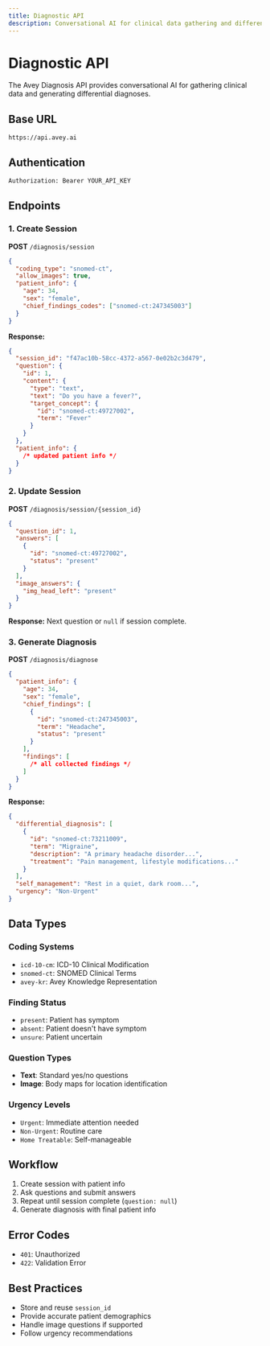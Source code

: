 ```yaml
---
title: Diagnostic API
description: Conversational AI for clinical data gathering and differential diagnosis generation
---
```


# Diagnostic API

The Avey Diagnosis API provides conversational AI for gathering clinical data and generating differential diagnoses.

## Base URL

```
https://api.avey.ai
```

## Authentication

```bash
Authorization: Bearer YOUR_API_KEY
```

## Endpoints

### 1. Create Session

**POST** `/diagnosis/session`

```json
{
  "coding_type": "snomed-ct",
  "allow_images": true,
  "patient_info": {
    "age": 34,
    "sex": "female",
    "chief_findings_codes": ["snomed-ct:247345003"]
  }
}
```

**Response:**

```json
{
  "session_id": "f47ac10b-58cc-4372-a567-0e02b2c3d479",
  "question": {
    "id": 1,
    "content": {
      "type": "text",
      "text": "Do you have a fever?",
      "target_concept": {
        "id": "snomed-ct:49727002",
        "term": "Fever"
      }
    }
  },
  "patient_info": {
    /* updated patient info */
  }
}
```

### 2. Update Session

**POST** `/diagnosis/session/{session_id}`

```json
{
  "question_id": 1,
  "answers": [
    {
      "id": "snomed-ct:49727002",
      "status": "present"
    }
  ],
  "image_answers": {
    "img_head_left": "present"
  }
}
```

**Response:** Next question or `null` if session complete.

### 3. Generate Diagnosis

**POST** `/diagnosis/diagnose`

```json
{
  "patient_info": {
    "age": 34,
    "sex": "female",
    "chief_findings": [
      {
        "id": "snomed-ct:247345003",
        "term": "Headache",
        "status": "present"
      }
    ],
    "findings": [
      /* all collected findings */
    ]
  }
}
```

**Response:**

```json
{
  "differential_diagnosis": [
    {
      "id": "snomed-ct:73211009",
      "term": "Migraine",
      "description": "A primary headache disorder...",
      "treatment": "Pain management, lifestyle modifications..."
    }
  ],
  "self_management": "Rest in a quiet, dark room...",
  "urgency": "Non-Urgent"
}
```

## Data Types

### Coding Systems

- `icd-10-cm`: ICD-10 Clinical Modification
- `snomed-ct`: SNOMED Clinical Terms
- `avey-kr`: Avey Knowledge Representation

### Finding Status

- `present`: Patient has symptom
- `absent`: Patient doesn't have symptom
- `unsure`: Patient uncertain

### Question Types

- **Text**: Standard yes/no questions
- **Image**: Body maps for location identification

### Urgency Levels

- `Urgent`: Immediate attention needed
- `Non-Urgent`: Routine care
- `Home Treatable`: Self-manageable

## Workflow

1. Create session with patient info
2. Ask questions and submit answers
3. Repeat until session complete (`question: null`)
4. Generate diagnosis with final patient info

## Error Codes

- `401`: Unauthorized
- `422`: Validation Error

## Best Practices

- Store and reuse `session_id`
- Provide accurate patient demographics
- Handle image questions if supported
- Follow urgency recommendations
